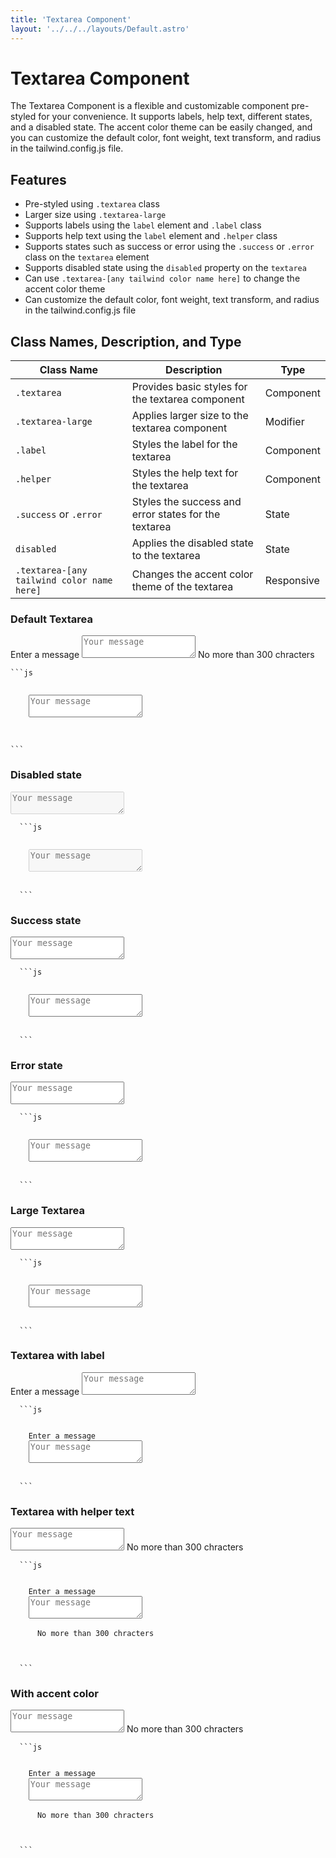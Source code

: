 ```yaml
---
title: 'Textarea Component'
layout: '../../../layouts/Default.astro'
---
```



# Textarea Component

The Textarea Component is a flexible and customizable component pre-styled for your convenience. It supports labels, help text, different states, and a disabled state. The accent color theme can be easily changed, and you can customize the default color, font weight, text transform, and radius in the tailwind.config.js file.

## Features

- Pre-styled using `.textarea` class
- Larger size using `.textarea-large`
- Supports labels using the `label` element and `.label` class
- Supports help text using the `label` element and `.helper` class
- Supports states such as success or error using the `.success` or `.error` class on the `textarea` element
- Supports disabled state using the `disabled` property on the `textarea`
- Can use `.textarea-[any tailwind color name here]` to change the accent color theme
- Can customize the default color, font weight, text transform, and radius in the tailwind.config.js file

## Class Names, Description, and Type

| Class Name                                 | Description                                          | Type       |
| ------------------------------------------ | ---------------------------------------------------- | ---------- |
| `.textarea`                                | Provides basic styles for the textarea component     | Component  |
| `.textarea-large`                          | Applies larger size to the textarea component        | Modifier   |
| `.label`                                   | Styles the label for the textarea                    | Component  |
| `.helper`                                  | Styles the help text for the textarea                | Component  |
| `.success` or `.error`                     | Styles the success and error states for the textarea | State      |
| `disabled`                                 | Applies the disabled state to the textarea           | State      |
| `.textarea-[any tailwind color name here]` | Changes the accent color theme of the textarea       | Responsive |

### Default Textarea

<Preview>
  <div class='textarea max-w-xs mx-auto'>
    <label class='label'>Enter a message</label>
    <textarea placeholder='Your message'></textarea>
     <label class='helper'>
      <span>No more than 300 chracters</span>
    </label>
  </div>
</Preview>
<Code>
```js
<div class='input max-w-xs mx-auto'>
  <span>
    <textarea placeholder='Your message'></textarea>
  </span>

</div>
```
</Code>

### Disabled state

<Preview>
  <div class='textarea max-w-xs mx-auto'>
    <textarea disabled='true' placeholder='Your message'></textarea>
  </div>
</Preview>
<Code>
  ```js
  <div class='textarea'>
    <textarea disabled='true' placeholder='Your message'></textarea>
  </div>
  ```
</Code>

### Success state

<Preview>
  <div class='textarea max-w-xs mx-auto'>
    <textarea class='success' placeholder='Your message'></textarea>
  </div>
</Preview>
<Code>
  ```js
  <div class='textarea'>
    <textarea class='success' placeholder='Your message'></textarea>
  </div>
  ```
</Code>

### Error state

<Preview>
  <div class='textarea max-w-xs mx-auto'>
    <textarea class='error' placeholder='Your message'></textarea>
  </div>
</Preview>
<Code>
  ```js
  <div class='textarea'>
    <textarea class='error' placeholder='Your message'></textarea>
  </div>
  ```
</Code>

### Large Textarea

<Preview>
  <div class='textarea textarea-large max-w-xs mx-auto'>
    <textarea placeholder='Your message'></textarea>
  </div>
</Preview>
<Code>
  ```js
  <div class='textarea textarea-large'>
    <textarea placeholder='Your message'></textarea>
  </div>
  ```
</Code>

### Textarea with label

<Preview>
  <div class='textarea max-w-xs mx-auto'>
    <label class='label'>Enter a message</label>
    <textarea placeholder='Your message'></textarea>
  </div>
</Preview>
<Code>
  ```js
  <div class='textarea'>
    <label class='label'>Enter a message</label>
    <textarea placeholder='Your message'></textarea>
  </div>
  ```
</Code>

### Textarea with helper text

<Preview>
  <div class='textarea max-w-xs mx-auto'>
    <textarea placeholder='Your message'></textarea>
    <label class='helper'>
      <span>No more than 300 chracters</span>
    </label>
  </div>
</Preview>
<Code>
  ```js
  <div class='textarea'>
    <label class='label'>Enter a message</label>
    <textarea placeholder='Your message'></textarea>
    <label class='helper'>
      <span>No more than 300 chracters</span>
    </label>
  </div>
  ```
</Code>

### With accent color

<Preview>
  <div class='textarea textarea-orange max-w-xs mx-auto'>
    <textarea placeholder='Your message'></textarea>
    <label class='helper'>
      <span>No more than 300 chracters</span>
    </label>
  </div>
</Preview>
<Code>
  ```js
  <div class='textarea'>
    <label class='label'>Enter a message</label>
    <textarea placeholder='Your message'></textarea>
    <label class='helper'>
      <span>No more than 300 chracters</span>
    </label>
  </div>
  ```
</Code>
